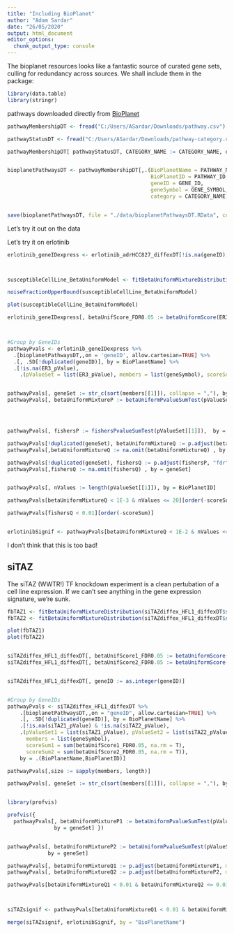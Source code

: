 ```yaml
---
title: "Including BioPlanet"
author: "Adam Sardar"
date: "26/05/2020"
output: html_document
editor_options: 
  chunk_output_type: console
---
```


The bioplanet resources looks like a fantastic source of curated gene sets, culling for redundancy across sources. We shall
include them in the package:

```r

library(data.table)
library(stringr)

```

pathways downloaded directly from [BioPlanet](https://tripod.nih.gov/bioplanet/)

```r

pathwayMembershipDT <- fread("C:/Users/ASardar/Downloads/pathway.csv")

pathwayStatusDT <- fread("C:/Users/ASardar/Downloads/pathway-category.csv")

pathwayMembershipDT[ pathwayStatusDT, CATEGORY_NAME := CATEGORY_NAME, on = .(PATHWAY_ID == PATHWAY_ID)]


bioplanetPathwaysDT <- pathwayMembershipDT[,.(BioPlanetName = PATHWAY_NAME,
                                              BioPlanetID = PATHWAY_ID,
                                              geneID = GENE_ID,
                                              geneSymbol = GENE_SYMBOL,
                                              category = CATEGORY_NAME)]


save(bioplanetPathwaysDT, file = "./data/bioplanetPathwaysDT.RData", compress = "xz")

```


Let's try it out on the data



Let's try it on erlotinib

```r


erlotinib_geneIDexpress <- erlotinib_adrHCC827_diffexDT[!is.na(geneID), .SD[ER3_pValue == min(ER3_pValue, na.rm = T)][1] , by = geneID]



susceptibleCellLine_BetaUniformModel <- fitBetaUniformMixtureDistribution(erlotinib_geneIDexpress$ER3_pValue)

noiseFractionUpperBound(susceptibleCellLine_BetaUniformModel)

plot(susceptibleCellLine_BetaUniformModel)

erlotinib_geneIDexpress[, betaUnifScore_FDR0.05 := betaUniformScore(ER3_pValue, susceptibleCellLine_BetaUniformModel, FDR = 0.05)]



#Group by GeneIDs
pathwayPvals <- erlotinib_geneIDexpress %>% 
  .[bioplanetPathwaysDT,,on = 'geneID', allow.cartesian=TRUE] %>%
  .[, .SD[!duplicated(geneID)], by = BioPlanetName] %>%
  .[!is.na(ER3_pValue),
    .(pValueSet = list(ER3_pValue), members = list(geneSymbol), scoreSum = sum(betaUnifScore_FDR0.05, na.rm = T)), by = .(BioPlanetName,BioPlanetID)]


pathwayPvals[, geneSet := str_c(sort(members[[1]]), collapse = ","), by = BioPlanetName] #Ensure that we don't test a set of genes more than once and inflate the number of tests conducted
pathwayPvals[, betaUniformMixtureP := betaUniformPvalueSumTest(pValueSet[[1]], susceptibleCellLine_BetaUniformModel),  by = geneSet]




pathwayPvals[, fishersP := fishersPvalueSumTest(pValueSet[[1]]),  by = geneSet]

pathwayPvals[!duplicated(geneSet), betaUniformMixtureQ := p.adjust(betaUniformMixtureP, "fdr")]
pathwayPvals[,betaUniformMixtureQ := na.omit(betaUniformMixtureQ) , by = geneSet]

pathwayPvals[!duplicated(geneSet), fishersQ := p.adjust(fishersP, "fdr")]
pathwayPvals[,fishersQ := na.omit(fishersQ) , by = geneSet]


pathwayPvals[, nValues := length(pValueSet[[1]]), by = BioPlanetID]

pathwayPvals[betaUniformMixtureQ < 1E-3 & nValues <= 20][order(-scoreSum)]

pathwayPvals[fishersQ < 0.01][order(-scoreSum)]


erlotinibSignif <- pathwayPvals[betaUniformMixtureQ < 1E-2 & nValues <= 30][order(-scoreSum)]
```

I don't think that this is too bad!

## siTAZ

The siTAZ (WWTR!) TF knockdown experiment is a clean pertubation of a cell line expression. If we can't see anything in the gene expression signature, we're sunk.


```r

fbTAZ1 <- fitBetaUniformMixtureDistribution(siTAZdiffex_HFL1_diffexDT$siTAZ1_pValue)
fbTAZ2 <- fitBetaUniformMixtureDistribution(siTAZdiffex_HFL1_diffexDT$siTAZ2_pValue)

plot(fbTAZ1)
plot(fbTAZ2)


siTAZdiffex_HFL1_diffexDT[, betaUnifScore1_FDR0.05 := betaUniformScore(siTAZ1_pValue, fbTAZ1, FDR = 0.05)]
siTAZdiffex_HFL1_diffexDT[, betaUnifScore2_FDR0.05 := betaUniformScore(siTAZ2_pValue, fbTAZ2, FDR = 0.05)]


siTAZdiffex_HFL1_diffexDT[, geneID := as.integer(geneID)]


#Group by GeneIDs
pathwayPvals <- siTAZdiffex_HFL1_diffexDT %>% 
    .[bioplanetPathwaysDT,,on = "geneID", allow.cartesian=TRUE] %>% 
    .[, .SD[!duplicated(geneID)], by = BioPlanetName] %>%
    .[!is.na(siTAZ1_pValue) & !is.na(siTAZ2_pValue),
    .(pValueSet1 = list(siTAZ1_pValue), pValueSet2 = list(siTAZ2_pValue),
      members = list(geneSymbol),
      scoreSum1 = sum(betaUnifScore1_FDR0.05, na.rm = T),
      scoreSum2 = sum(betaUnifScore2_FDR0.05, na.rm = T)),
    by = .(BioPlanetName,BioPlanetID)]

pathwayPvals[,size := sapply(members, length)]

pathwayPvals[, geneSet := str_c(sort(members[[1]]), collapse = ","), by = BioPlanetName] #Ensure that we don't test a set of genes more than once and inflate the number of tests conducted


library(profvis)

profvis({
  pathwayPvals[, betaUniformMixtureP1 := betaUniformPvalueSumTest(pValueSet1[[1]], fbTAZ1),
               by = geneSet] })


pathwayPvals[, betaUniformMixtureP2 := betaUniformPvalueSumTest(pValueSet2[[1]], fbTAZ1),
             by = geneSet]

pathwayPvals[, betaUniformMixtureQ1 := p.adjust(betaUniformMixtureP1, method = "fdr")]
pathwayPvals[, betaUniformMixtureQ2 := p.adjust(betaUniformMixtureP2, method = "fdr")]

pathwayPvals[betaUniformMixtureQ1 < 0.01 & betaUniformMixtureQ2 <= 0.01 & size < 20]



siTAZsignif <- pathwayPvals[betaUniformMixtureQ1 < 0.01 & betaUniformMixtureQ2 <= 0.01 & size < 30][order(-scoreSum1)]

merge(siTAZsignif, erlotinibSignif, by = "BioPlanetName")

```
